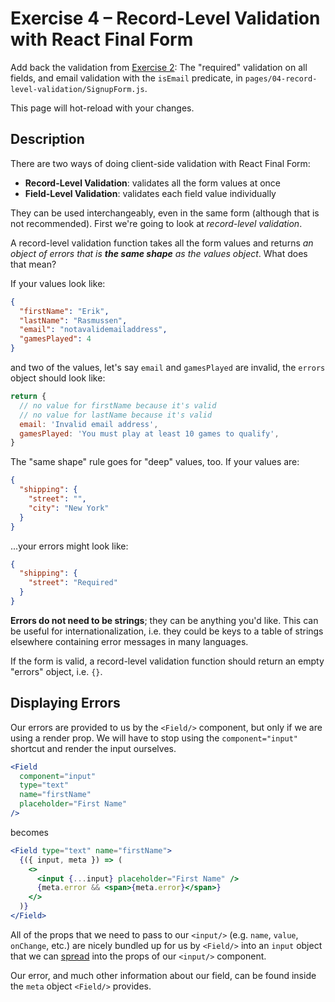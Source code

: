 
# Exercise 4 – Record-Level Validation with React Final Form

Add back the validation from [Exercise 2](/02-validation): The "required" validation on all fields, and email validation with the `isEmail` predicate, in `pages/04-record-level-validation/SignupForm.js`.

This page will hot-reload with your changes.

<SignupForm />

## Description

There are two ways of doing client-side validation with React Final Form:

- **Record-Level Validation**: validates all the form values at once
- **Field-Level Validation**: validates each field value individually

They can be used interchangeably, even in the same form (although that is not recommended). First we're going to look at _record-level validation_.

A record-level validation function takes all the form values and returns _an object of errors that is **the same shape** as the values object_. What does that mean?

If your values look like:

```json
{
  "firstName": "Erik",
  "lastName": "Rasmussen",
  "email": "notavalidemailaddress",
  "gamesPlayed": 4
}
```

and two of the values, let's say `email` and `gamesPlayed` are invalid, the `errors` object should look like:

```js
return {
  // no value for firstName because it's valid
  // no value for lastName because it's valid
  email: 'Invalid email address',
  gamesPlayed: 'You must play at least 10 games to qualify',
}
```

The "same shape" rule goes for "deep" values, too. If your values are:

```json
{
  "shipping": {
    "street": "",
    "city": "New York"
  }
}
```

...your errors might look like:

```json
{
  "shipping": {
    "street": "Required"
  }
}
```

**Errors do not need to be strings**; they can be anything you'd like. This can be useful for internationalization, i.e. they could be keys to a table of strings elsewhere containing error messages in many languages.

If the form is valid, a record-level validation function should return an empty "errors" object, i.e. `{}`.

## Displaying Errors

Our errors are provided to us by the `<Field/>` component, but only if we are using a render prop. We will have to stop using the `component="input"` shortcut and render the input ourselves.

```jsx
<Field
  component="input"
  type="text"
  name="firstName"
  placeholder="First Name"
/>
```

becomes

```jsx
<Field type="text" name="firstName">
  {({ input, meta }) => (
    <>
      <input {...input} placeholder="First Name" />
      {meta.error && <span>{meta.error}</span>}
    </>
  )}
</Field>
```

All of the props that we need to pass to our `<input/>` (e.g. `name`, `value`, `onChange`, etc.) are nicely bundled up for us by `<Field/>` into an `input` object that we can [spread](https://reactjs.org/docs/jsx-in-depth.html#spread-attributes) into the props of our `<input/>` component.

Our error, and much other information about our field, can be found inside the `meta` object `<Field/>` provides.
